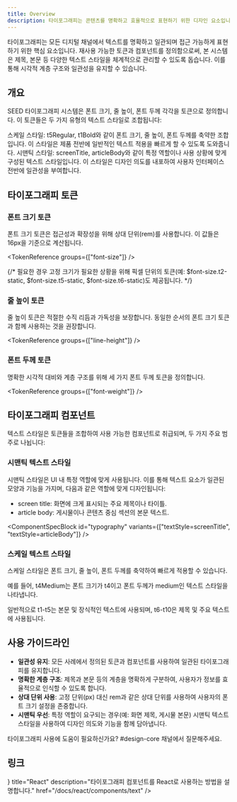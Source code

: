 ```yaml
---
title: Overview
description: 타이포그래피는 콘텐츠를 명확하고 효율적으로 표현하기 위한 디자인 요소입니다.
---
```


<ComponentExample name="text-preview" previewOnly />

타이포그래피는 모든 디지털 채널에서 텍스트를 명확하고 일관되며 접근 가능하게 표현하기 위한 핵심 요소입니다. 재사용 가능한 토큰과 컴포넌트를 정의함으로써, 본 시스템은 제목, 본문 등 다양한 텍스트 스타일을 체계적으로 관리할 수 있도록 돕습니다. 이를 통해 시각적 계층 구조와 일관성을 유지할 수 있습니다.

## 개요

SEED 타이포그래피 시스템은 폰트 크기, 줄 높이, 폰트 두께 각각을 토큰으로 정의합니다. 이 토큰들은 두 가지 유형의 텍스트 스타일로 조합됩니다:

스케일 스타일: t5Regular, t1Bold와 같이 폰트 크기, 줄 높이, 폰트 두께를 축약한 조합입니다. 이 스타일은 제품 전반에 일반적인 텍스트 적용을 빠르게 할 수 있도록 도와줍니다.
시맨틱 스타일: screenTitle, articleBody와 같이 특정 역할이나 사용 상황에 맞게 구성된 텍스트 스타일입니다. 이 스타일은 디자인 의도를 내포하여 사용자 인터페이스 전반에 일관성을 부여합니다.

## 타이포그래피 토큰

### 폰트 크기 토큰

폰트 크기 토큰은 접근성과 확장성을 위해 상대 단위(rem)를 사용합니다. 이 값들은 16px을 기준으로 계산됩니다.

<TokenReference groups={["font-size"]} />

{/* 필요한 경우 고정 크기가 필요한 상황을 위해 픽셀 단위의 토큰(예: $font-size.t2-static, $font-size.t5-static, $font-size.t6-static)도 제공됩니다. */}

### 줄 높이 토큰

줄 높이 토큰은 적절한 수직 리듬과 가독성을 보장합니다. 동일한 순서의 폰트 크기 토큰과 함께 사용하는 것을 권장합니다.

<TokenReference groups={["line-height"]} />

### 폰트 두께 토큰

명확한 시각적 대비와 계층 구조를 위해 세 가지 폰트 두께 토큰을 정의합니다.

<TokenReference groups={["font-weight"]} />

## 타이포그래피 컴포넌트

텍스트 스타일은 토큰들을 조합하여 사용 가능한 컴포넌트로 취급되며, 두 가지 주요 범주로 나뉩니다:

### 시맨틱 텍스트 스타일

시맨틱 스타일은 UI 내 특정 역할에 맞게 사용됩니다. 이를 통해 텍스트 요소가 일관된 모양과 기능을 가지며, 다음과 같은 역할에 맞게 디자인됩니다:

- screen title: 화면에 크게 표시되는 주요 제목이나 타이틀.
- article body: 게시물이나 콘텐츠 중심 섹션의 본문 텍스트.

<ComponentSpecBlock id="typography" variants={["textStyle=screenTitle", "textStyle=articleBody"]} />

### 스케일 텍스트 스타일

스케일 스타일은 폰트 크기, 줄 높이, 폰트 두께를 축약하여 빠르게 적용할 수 있습니다.

예를 들어, t4Medium는 폰트 크기가 t4이고 폰트 두께가 medium인 텍스트 스타일을 나타냅니다.

일반적으로 t1-t5는 본문 및 장식적인 텍스트에 사용되며, t6-t10은 제목 및 주요 텍스트에 사용됩니다.

## 사용 가이드라인

- **일관성 유지**: 모든 사례에서 정의된 토큰과 컴포넌트를 사용하여 일관된 타이포그래피를 유지합니다.
- **명확한 계층 구조**: 제목과 본문 등의 계층을 명확하게 구분하여, 사용자가 정보를 효율적으로 인식할 수 있도록 합니다.
- **상대 단위 사용**: 고정 단위(px) 대신 rem과 같은 상대 단위를 사용하여 사용자의 폰트 크기 설정을 존중합니다.
- **시맨틱 우선**: 특정 역할이 요구되는 경우(예: 화면 제목, 게시물 본문) 시맨틱 텍스트 스타일을 사용하여 디자인 의도와 기능을 함께 담아냅니다.

타이포그래피 사용에 도움이 필요하신가요? #design-core 채널에서 질문해주세요.

## 링크

<Cards>
  <Card
    icon={<AtomIcon />}
    title="React"
    description="타이포그래피 컴포넌트를 React로 사용하는 방법을 설명합니다."
    href="/docs/react/components/text"
  />
</Cards>
